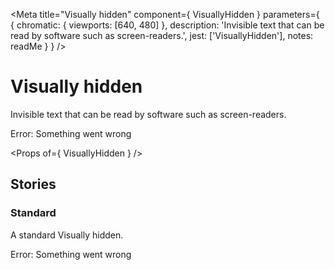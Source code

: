 
<Meta
  title="Visually hidden"
  component={ VisuallyHidden }
  parameters={ {
    chromatic: { viewports: [640, 480] },
    description: 'Invisible text that can be read by software such as screen-readers.',
    jest: ['VisuallyHidden'],
    notes: readMe
  } }
/>

# Visually hidden

<p><Tag text="Internal" /></p>

Invisible text that can be read by software such as screen-readers.

<Preview withToolbar>
  <Story name="VisuallyHidden">
    <VisuallyHidden>Error:</VisuallyHidden> Something went wrong
  </Story>
</Preview>

<Props of={ VisuallyHidden } />


## Stories
### Standard

A standard Visually hidden.

<Preview>
  <Story name="Standard">
    <VisuallyHidden>Error:</VisuallyHidden> Something went wrong
  </Story>
</Preview>
